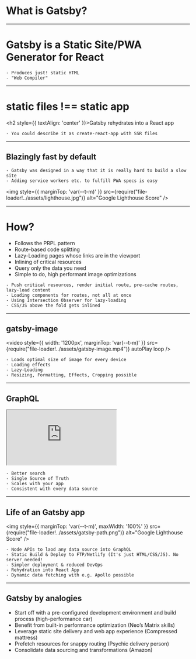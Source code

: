 

# What is Gatsby?

---

# Gatsby is a Static <span className="faded">Site</span>/<span className="gatsby">PWA</span> Generator for React

```notes
- Produces just! static HTML
- "Web Compiler"
```

---

# static files !== static app

<Appear><h2 style={{ textAlign: 'center' }}>Gatsby rehydrates into a <span className="blue">React</span> app</h2></Appear>

```notes
- You could describe it as create-react-app with SSR files
```

---

## Blazingly fast by default

```notes
- Gatsby was designed in a way that it is really hard to build a slow site
- Adding service workers etc. to fulfill PWA specs is easy
```

<img style={{ marginTop: 'var(--t-m)' }} src={require("file-loader!../assets/lighthouse.jpg")} alt="Google Lighthouse Score" />

---

# How?

<ul>
    <Appear>
        <li>Follows the PRPL pattern</li>
        <li>Route-based code splitting</li>
        <li>Lazy-Loading pages whose links are in the viewport</li>
        <li>Inlining of critical resources</li>
        <li>Query only the data you need</li>
        <li>Simple to do, high performant image optimizations</li>
    </Appear>
</ul>

```notes
- Push critical resources, render initial route, pre-cache routes, lazy-load content
- Loading components for routes, not all at once
- Using Intersection Observer for lazy-loading
- CSS/JS above the fold gets inlined
```

---

## gatsby-image

<video style={{ width: '1200px', marginTop: 'var(--t-m)' }} src={require("file-loader!../assets/gatsby-image.mp4")} autoPlay loop />

```notes
- Loads optimal size of image for every device
- Loading effects
- Lazy-Loading
- Resizing, Formatting, Effects, Cropping possible
```

---

## GraphQL

<iframe style={{ height: '800px', width: '1200px', marginTop: 'var(--t-m)' }} src="https://711808k40x.sse.codesandbox.io/___graphql?query=%7B%0A%20%20site%20%7B%0A%20%20%20%20siteMetadata%20%7B%0A%20%20%20%20%20%20title%0A%20%20%20%20%7D%0A%20%20%7D%0A%7D%0A"></iframe>

```notes
- Better search
- Single Source of Truth
- Scales with your app
- Consistent with every data source
```

---

## Life of an Gatsby app

<img style={{ marginTop: 'var(--t-m)', maxWidth: '100%' }} src={require("file-loader!../assets/gatsby-path.png")} alt="Google Lighthouse Score" />

```notes
- Node APIs to laod any data source into GraphQL
- Static Build & Deploy to FTP/Netlify (It's just HTML/CSS/JS). No server needed!
- Simpler deployment & reduced DevOps
- Rehydration into React App
- Dynamic data fetching with e.g. Apollo possible
```

---

## Gatsby by analogies

<ul>
    <Appear>
        <li>Start off with a pre-configured development environment and build process (high-performance car)</li>
        <li>Benefit from built-in performance optimization (Neo’s Matrix skills)</li>
        <li>Leverage static site delivery and web app experience (Compressed mattress)</li>
        <li>Prefetch resources for snappy routing (Psychic delivery person)</li>
        <li>Consolidate data sourcing and transformations (Amazon)</li>
    </Appear>
</ul>